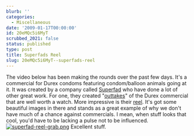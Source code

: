```yaml
---
blurb: ''
categories:
  - Miscellaneous
date: '2009-01-17T00:00:00'
id: 20eMQc5i6MyT
scrubbed_2021: false
status: published
type: post
title: Superfads Reel
slug: 20eMQc5i6MyT--superfads-reel
---
```


The video below has been making the rounds over the past few days.
It's a commercial for Durex condoms featuring condom/balloon
animals going at it.
It was created by a company called [Superfad](http://superfad.com/)
who have done a lot of other great work. For one, they created
"[outtakes](http://superfad.com/player.php?project=251&item=576)"
of the Durex commercial that are well worth a watch. More
impressive is their [reel](http://superfad.com/reel.php). It's got
some beautiful images in there and stands as a great example of why
we don't have much of a chance against commercials. I mean, when
stuff looks that cool, you'd have to be lacking a pulse not to be
influenced.
[![superfad-reel-grab.png](http://www.alanwsmith.com/blog/wp-content/uploads/2009/01/superfad-reel-grab.png)](http://superfad.com/reel.php)
Excellent stuff.
